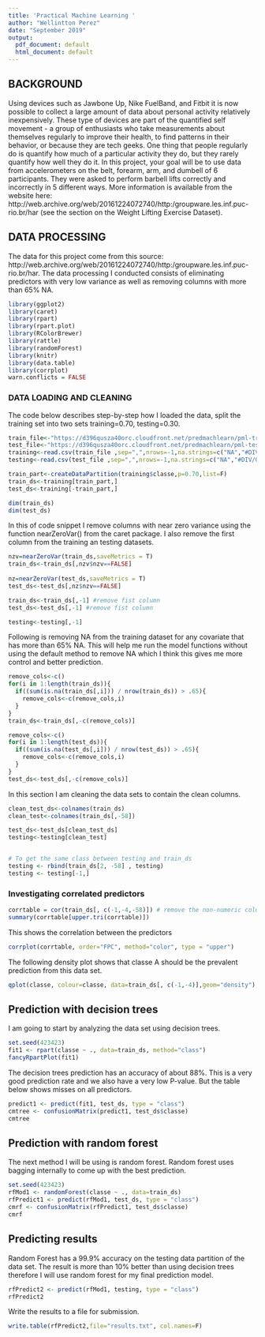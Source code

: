 ```yaml
---
title: 'Practical Machine Learning '
author: "Wellintton Perez"
date: "September 2019"
output:
  pdf_document: default
  html_document: default
---
```


## BACKGROUND
Using devices such as Jawbone Up, Nike FuelBand, and Fitbit it is now possible to collect a large amount of data about personal activity relatively inexpensively. These type of devices are part of the quantified self movement - a group of enthusiasts who take measurements about themselves regularly to improve their health, to find patterns in their behavior, or because they are tech geeks. One thing that people regularly do is quantify how much of a particular activity they do, but they rarely quantify how well they do it. In this project, your goal will be to use data from accelerometers on the belt, forearm, arm, and dumbell of 6 participants. They were asked to perform barbell lifts correctly and incorrectly in 5 different ways. More information is available from the website here: http://web.archive.org/web/20161224072740/http:/groupware.les.inf.puc-rio.br/har (see the section on the Weight Lifting Exercise Dataset).

## DATA PROCESSING
The data for this project come from this source: http://web.archive.org/web/20161224072740/http:/groupware.les.inf.puc-rio.br/har. 
The data processing I conducted consists of eliminating predictors with very low variance as well as removing columns with more than 65% NA.  

```r
library(ggplot2)
library(caret)
library(rpart)
library(rpart.plot)
library(RColorBrewer)
library(rattle)
library(randomForest)
library(knitr)
library(data.table)
library(corrplot)
warn.conflicts = FALSE
```

### DATA LOADING AND CLEANING
The code below describes step-by-step how I loaded the data, split the training set into two sets training=0.70, testing=0.30.  
```r
train_file<-"https://d396qusza40orc.cloudfront.net/predmachlearn/pml-training.csv"
test_file<-"https://d396qusza40orc.cloudfront.net/predmachlearn/pml-testing.csv"
training<-read.csv(train_file ,sep=",",nrows=-1,na.strings=c("NA","#DIV/0!",""))
testing<-read.csv(test_file ,sep=",",nrows=-1,na.strings=c("NA","#DIV/0!",""))

train_part<-createDataPartition(training$classe,p=0.70,list=F)
train_ds<-training[train_part,]
test_ds<-training[-train_part,]

dim(train_ds)
dim(test_ds)
```

In this of code snippet I remove columns with near zero variance using the function nearZeroVar() from the caret package.  I also remove the first column from the training an testing datasets.

```r
nzv=nearZeroVar(train_ds,saveMetrics = T)
train_ds<-train_ds[,nzv$nzv==FALSE]
 
nz=nearZeroVar(test_ds,saveMetrics = T)
test_ds<-test_ds[,nz$nzv==FALSE]

train_ds<-train_ds[,-1] #remove fist column
test_ds<-test_ds[,-1] #remove fist column

testing<-testing[,-1] 
```

Following is removing NA from the training dataset for any covariate that has more than 65% NA.  This will help me run the model functions without using the default method to remove NA which I think this gives me more control and better prediction.

```r
remove_cols<-c()
for(i in 1:length(train_ds)){
  if((sum(is.na(train_ds[,i])) / nrow(train_ds)) > .65){
    remove_cols<-c(remove_cols,i)
  }
}
train_ds<-train_ds[,-c(remove_cols)]

remove_cols<-c()
for(i in 1:length(test_ds)){
  if((sum(is.na(test_ds[,i])) / nrow(test_ds)) > .65){
    remove_cols<-c(remove_cols,i)
  }
}
test_ds<-test_ds[,-c(remove_cols)]
```

In this section I am cleaning the data sets to contain the clean columns.

```r
clean_test_ds<-colnames(train_ds)
clean_test<-colnames(train_ds[,-58])

test_ds<-test_ds[clean_test_ds]
testing<-testing[clean_test]


# To get the same class between testing and train_ds
testing <- rbind(train_ds[2, -58] , testing)
testing <- testing[-1,]
```

### Investigating correlated predictors

```r
corrtable = cor(train_ds[, c(-1,-4,-58)]) # remove the non-numeric columns
summary(corrtable[upper.tri(corrtable)]) 
```
This shows the correlation between the predictors
```r
corrplot(corrtable, order="FPC", method="color", type = "upper")
```

The following density plot shows that classe A should be the prevalent prediction from this data set.
```r
qplot(classe, colour=classe, data=train_ds[, c(-1,-4)],geom="density")
```

## Prediction with decision trees
I am going to start by analyzing the data set using decision trees.
```r
set.seed(423423)
fit1 <- rpart(classe ~ ., data=train_ds, method="class")
fancyRpartPlot(fit1)
```

The decision trees prediction has an accuracy of about 88%.  This is a very good prediction rate and we also have a very low P-value.  But the table below shows misses on all predictors.

```r
predict1 <- predict(fit1, test_ds, type = "class")
cmtree <- confusionMatrix(predict1, test_ds$classe)
cmtree
```

## Prediction with random forest
The next method I will be using is random forest.  Random forest uses bagging internally to come up with the best prediction.  
```r
set.seed(423423)
rfMod1 <- randomForest(classe ~ ., data=train_ds)
rfPredict1 <- predict(rfMod1, test_ds, type = "class")
cmrf <- confusionMatrix(rfPredict1, test_ds$classe)
cmrf
```

## Predicting results
Random Forest has a 99.9% accuracy on the testing data partition of the data set.  The result is more than 10% better than using decision trees therefore I will use random forest for my final prediction model.
```r
rfPredict2 <- predict(rfMod1, testing, type = "class")
rfPredict2
```

Write the results to a file for submission.
```r
write.table(rfPredict2,file="results.txt", col.names=F)
```